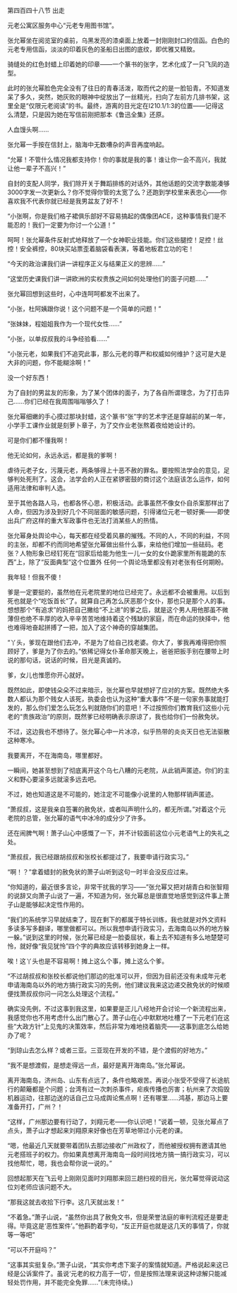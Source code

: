 

第四百四十八节 出走

元老公寓区服务中心“元老专用图书馆”。

张允幂坐在阅览室的桌前，乌黑发亮的漆桌面上放着一封刚刚封口的信函。白色的元老专用信函，淡淡的印着灰色的圣船日出图的底纹，即优雅又精致。

骑缝处的红色封蜡上印着她的印章――一个篆书的张字，艺术化成了一只飞凤的造型。

此时的张允幂脸色完全没有了往日的青春活泼，取而代之的是一脸铅青。不知道发呆了多久，突然，她灰败的眼神中绽放出了一丝精光，扫向了左前方几排书架，这里全是“仅限元老阅读”的书。最终，游离的目光定在I210.1/1:3的位置――记得这么清楚，只是因为她在写信前刚把那本《鲁迅全集》还原。

人血馒头啊……

张允幂一手按在信封上，脑海中无数嘈杂的声音再度响起。

“允幂！不管什么情况我都支持你！你的事就是我的事！谁让你一会不高兴，我就让他一辈子不高兴！”

自封的支配人同学，我们除开关于舞蹈排练的对话外，其他话题的交流字数能凑够3000字发一次更新么？你不觉得你管的太宽了么？还跑到学校里来表忠心――你喜欢我不代表你就已经是我男盆友了好不！

“小张啊，你是我们格子裙俱乐部好不容易搞起的偶像团ACE，这种事情我们是不能忍的！我们一定要为你讨一个公道！”

呵呵！张允幂条件反射式地释放了一个女神职业技能。你们这些腿控！足控！丝控！安全裤控，80块买站票歪着脑袋看表演，等着地板君立功的宅！

“今天的政治课我们讲一讲程序正义与结果正义的思辨……”

“这堂历史课我们讲一讲欧洲的实权贵族之间如何处理他们的面子问题……”

张允幂回想到这些时，心中连呵呵都发不出来了。

“小张，杜阿姨跟你说！这个问题不是一个简单的问题！”

“张妹妹，程姐姐我作为一个现代女性……”

“小张，以单叔叔我的斗争经验看……”

“小张元老，如果我们不追究此事，那么元老的尊严和权威如何维护？这可是大是大非的问题，你不能糊涂啊！”

没一个好东西！

为了自封的男盆友的形象，为了某个团体的面子，为了各自所谓理念，为了打击异己……你们已经在我周围嗡嗡够久了！

张允幂细嫩的手心摸过那块封蜡，这个篆书“张”字的艺术字还是穿越前的某一年，小学手工课作业就是刻萝卜章子，为了交作业老张熬着夜给她设计的。

可是你们都不懂我啊！

他无论如何，永远永远，都是我的爹啊！

虐待元老子女，污蔑元老，两条够得上十恶不赦的罪名。要按照法学会的意见，足够判处死刑了。这会，法学会的人正在紧锣密鼓的商讨这个法庭该怎么运作，如何适用法律和审判人选。

至于其他各路人马，也都各怀心思，积极活动。此事虽然不像女仆自杀案那样出了人命，但因为涉及到好几个不同层面的敏感问题，引得诸位元老一顿好撕――即使出兵广府这样的重大军政事件也无法打消某些人的热情。

张允幂身处舆论中心，每天都在经受着风暴的摧残。不同的人，不同的利益，不同的主张，却都不约而同地希望张允幂做出些什么事，来给他们增加一些砝码。老张？人物形象已经钉死在“回家后给能为他生一儿一女的女仆跪家里所有能跪的东西”上，除了“反面典型”这个位置外 任何一个舆论场里都没有对老张有任何期盼。

我年轻！但我不傻！

爹是一定要挺的，虽然他在元老院里的地位已经完了。永远都不会被重用。以后到死也就是个“吃饭首长”了。就算自己再怎么厌恶那个女仆，那也只是那个人的事。想想那个“有追求”的妈把自己撇给“不上进”的爹之后，就是这个男人用他那虽不微薄但也绝不丰厚的收入辛辛苦苦地维持着这个残缺的家庭，而在命运的抉择中，他也难得地奋起拼搏了一把，加入了这个神奇的穿越集团。

“丫头，爹现在跟他们去冲，不是为了给自己找老婆。你大了，爹我再难得把你照顾好了，爹是为了你去的。”依稀记得女仆革命那天晚上，爸爸把扳手别在腰带上时说的那句话，说话的时候，目光是真诚的。

爹，女儿也惟愿你开心就好。

既然如此，即使钱朵朵不过来暗示，张允幂也早就想好了应对的方案。既然绝大多数人都认为那个贱女人该死，执委会也认为这种“重大事件”不是一句家务事就能打发的，那么你们爱怎么玩怎么判就随你们的意吧！不过按照你们教育我们这些小元老的“贵族政治”的原则，既然爹已经明确表示原谅了，我也给你们一份赦免状。

不过，这边我也不想待了。张允幂心中一片冰凉，似乎热带的炎炎天日也无法驱散这种寒冷。

我要离开，不在海南岛，哪里都好。

一瞬间，她甚至想到了彻底离开这个乌七八糟的元老院，从此销声匿迹。你们的主义和野心要滚多远就滚多远去吧。

不过，她也知道这是不可能的，她注定不可能像小说里的人物那样销声匿迹。

“萧叔叔，这是我亲自签署的赦免状，或者叫声明什么的，都无所谓。”对着这个元老院的总管，张允幂的语气中冰冷的成分少了许多。

还在闹脾气啊！萧子山心中感慨了一下，并不计较面前这位小元老语气上的失礼之处。

“萧叔叔，我已经跟胡叔叔和张校长都提过了，我要申请行政实习。”

“啊！？”拿着蜡封的赦免状的萧子山听到这句一时半会没反应过来。

“你知道的，最近很多言论，非常干扰我的学习――”张允幂又把对胡青白和张智翔的说辞又向萧子山说了一遍，不知道为何，张允幂总是很直觉地感觉到这件事上萧子山是能够起决定性作用的。

“我们的系统学习早就结束了，现在剩下的都属于特长训练，我也就是对外文资料多读多写多翻译，哪里做都可以。所以我想申请行政实习，去海南岛以外的地方躲一躲。”说到这里的时候，张允幂已经是一脸委屈状，看上去不知道有多么地楚楚可怜，就好像“我见犹怜”四个字的典故应该转移到她身上一样。

唉！这丫头也是不容易啊！摊上这么个事，摊上这么个爹。

“不过胡叔叔和张校长都说他们那边的批准可以开，但因为目前还没有未成年元老申请海南岛以外的地方搞行政实习的先例，他们建议我来这边递交赦免状的时候顺便找萧叔叔你问一问怎么处理这个流程。”

确实没先例，不过这事到我这里，如果要是正儿八经地开会讨论一个新流程出来，我感觉你也不用考虑什么出门散心了。萧子山在心中默默地吐槽了一下元老们在这些“大政方针”上见鬼的决策效率，然后非常为难地挠着脑壳――这事到底怎么给她办了呢？

“到琼山去怎么样？或者三亚。三亚现在开发的不错，是个渡假的好地方。”

“我不是想渡假，是想走得远一点，最好是离开海南岛。”张允幂说。

离开海南岛，济州岛、山东有点远了，条件也略艰苦。再说小张受不受得了长途航行的颠簸都是个问题；台湾有过一次刺杀事件，疟疾传播也厉害；杭州来了次捣毁机器运动，往那边送的话自己立马成舆论焦点啊！还有哪里……鸿基，那边马上要准备开打，广州？！

“这样，广州那边要有行动了，刘翔元老――你认识吧！”说着一顿，见张允幂点了点头，萧子山才想起来刘翔原来好像也在芳草地带过小元老的课。

“嗯，他最近几天就要带着团队去那边接收广州政权了，而他被授权拥有邀请其他元老搭班子的权力。你如果真想离开海南岛一段时间找地方搞一搞行政实习，可以找他帮忙，嗯，我也会帮你说一说的。”

回想起那天在飞云号上刚刚见面时刘翔那来回三趟扫视的目光，张允幂觉得说动这位刘老师应该问题不大。

“那我这就去收拾下行李。这几天就出发！”

“不着急。”萧子山说，“虽然你出具了赦免文书，但是荣誉法庭的审判流程还是要走得。毕竟这是‘恶性案件’。”他斟酌着字句，“反正开庭也就是这几天的事情了，你就等一等吧”

“可以不开庭吗？”

“这事其实挺复杂。”萧子山说，“其实你考虑下案子的案情就知道。严格说起来这已经是公诉案件了。虽说‘元老的权力高于一切’，但是按照法理来说这种谅解只能减轻处罚作用，并不能完全免罪……”(未完待续。)

